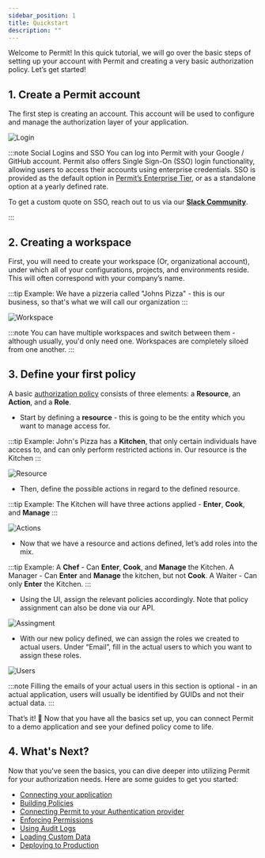 ```yaml
---
sidebar_position: 1
title: Quickstart
description: ""
---
```


Welcome to Permit! In this quick tutorial, we will go over the basic steps of setting up your account with Permit and creating
a very basic authorization policy. Let’s get started!

## 1. Create a Permit account

The first step is creating an account. This account will be used to configure and manage the authorization layer of your application.

![Login](/ui-videos/getting-started/quickstart/login.png)

:::note Social Logins and SSO
You can log into Permit with your Google / GitHub account.
Permit also offers Single Sign-On (SSO) login functionality, allowing users to access their accounts using enterprise credentials.
SSO is provided as the default option in [Permit’s Enterprise Tier](http://permit.io/pricing), or as a standalone option at a yearly
defined rate.

To get a custom quote on SSO, reach out to us via our **[Slack Community](https://io.permit.io/docs-to-slack)**.

:::

## 2. Creating a workspace

First, you will need to create your workspace (Or, organizational account), under which all of your configurations,
projects, and environments reside. This will often correspond with your company’s name.

:::tip Example:
We have a pizzeria called "Johns Pizza" - this is our business, so that's what we will call our organization
:::

![Workspace](/ui-videos/getting-started/quickstart/1.png)

:::note
You can have multiple workspaces and switch between them - although usually, you'd only need one. Workspaces are completely
siloed from one another.
:::

## 3. Define your first policy

A basic [authorization policy](/overview/glossary#policy) consists of three elements: a **Resource**, an **Action**, and a **Role**.

- Start by defining a **resource** - this is going to be the entity which you want to manage access for.

:::tip Example:
John's Pizza has a **Kitchen**, that only certain individuals have access to, and can only perform restricted actions in.
Our resource is the Kitchen
:::

![Resource](/ui-videos/getting-started/quickstart/2.png)

- Then, define the possible actions in regard to the defined resource.

:::tip Example:
The Kitchen will have three actions applied - **Enter**, **Cook**, and **Manage**
:::

![Actions](/ui-videos/getting-started/quickstart/3.png)

- Now that we have a resource and actions defined, let’s add roles into the mix.

:::tip Example:
A **Chef** - Can **Enter**, **Cook**, and **Manage** the Kitchen.
A Manager - Can **Enter** and **Manage** the kitchen, but not **Cook**.
A Waiter - Can only **Enter** the Kitchen.
:::

- Using the UI, assign the relevant policies accordingly. Note that policy assignment can also be done via our API.

![Assingment](/ui-videos/getting-started/quickstart/0.png)

- With our new policy defined, we can assign the roles we created to actual users. Under “Email”,
  fill in the actual users to which you want to assign these roles.

![Users](/ui-videos/getting-started/quickstart/4.png)

:::note
Filling the emails of your actual users in this section is optional - in an actual application,
users will usually be identified by GUIDs and not their actual data.
:::

That’s it! 🥳 Now that you have all the basics set up, you can connect Permit to a demo application and see your defined policy come to life.

## 4. What's Next?

Now that you've seen the basics, you can dive deeper into utilizing Permit for your authorization needs.
Here are some guides to get you started:

- [Connecting your application](/getting-started/connecting-your-app)
- [Building Policies](/category/build-policies)
- [Connecting Permit to your Authentication provider](/category/enforce-permissions)
- [Enforcing Permissions](/category/enforce-permissions)
- [Using Audit Logs](/category/use-audit-logs)
- [Loading Custom Data](/how-to/manage-data/loading-data)
- [Deploying to Production](/category/deploy)
